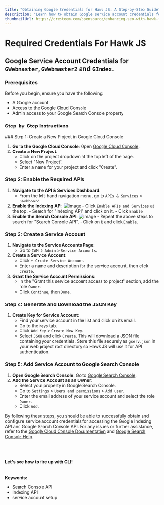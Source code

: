 ---
title: "Obtaining Google Credentials for Hawk JS: A Step-by-Step Guide"
description: "Learn how to obtain Google service account credentials for Hawk JS by following these detailed steps. Integrate Hawk JS with the Google Indexing API and Search Console API, ensuring seamless access to powerful SEO tools."
thumbnailUrl: https://cresteem.com/opensource/enhancing-seo-with-hawk-js/thumbnail.png
---


# Required Credentials For Hawk JS

## Google Service Account Credentials for `GWebmaster`, `GWebmaster2` and `GIndex`.

### Prerequisites

Before you begin, ensure you have the following:

- A Google account
- Access to the Google Cloud Console
- Admin access to your Google Search Console property

### Step-by-Step Instructions

<Steps>
### Step 1: Create a New Project in Google Cloud Console

1. **Go to the Google Cloud Console**: Open [Google Cloud Console](https://console.cloud.google.com/).
2. **Create a New Project**:
   - Click on the project dropdown at the top left of the page.
   - Select "New Project".
   - Enter a name for your project and click "Create".

### Step 2: Enable the Required APIs

1. **Navigate to the API & Services Dashboard**:
   - From the left-hand navigation menu, go to `APIs & Services` > `Dashboard`.
2. **Enable the Indexing API**:
   ![image](/img/credential_gindex.png) - Click `Enable APIs and Services` at the top. - Search for "Indexing API" and click on it. - Click `Enable`.
3. **Enable the Search Console API**:
   ![image](/img/credential_gsc.png) - Repeat the above steps to search for "Search Console API". - Click on it and click `Enable`.

### Step 3: Create a Service Account

1. **Navigate to the Service Accounts Page**:
   - Go to `IAM & Admin` > `Service Accounts`.
2. **Create a Service Account**:
   - Click `+ Create Service Account`.
   - Enter a name and description for the service account, then click `Create`.
3. **Grant the Service Account Permissions**:
   - In the "Grant this service account access to project" section, add the role `Owner`.
   - Click `Continue`, then `Done`.

### Step 4: Generate and Download the JSON Key

1. **Create Key for Service Account**:
   - Find your service account in the list and click on its email.
   - Go to the `Keys` tab.
   - Click `Add Key` > `Create New Key`.
   - Select `JSON` and click `Create`. This will download a JSON file containing your credentials. Store this file securely as `gserv.json` in your web project root directory so Hawk JS will use it for API authentication.

### Step 5: Add Service Account to Google Search Console

1. **Open Google Search Console**: Go to [Google Search Console](https://search.google.com/search-console/).
2. **Add the Service Account as an Owner**:
   - Select your property in Google Search Console.
   - Go to `Settings` > `Users and permissions` > `Add user`.
   - Enter the email address of your service account and select the role `Owner`.
   - Click `Add`.

</Steps>

By following these steps, you should be able to successfully obtain and configure service account credentials for accessing the Google Indexing API and Google Search Console API. For any issues or further assistance, refer to the [Google Cloud Console Documentation](https://cloud.google.com/docs) and [Google Search Console Help](https://support.google.com/webmasters/).

<br />
<br />
<br />
<b>Let's see how to fire up with CLI!</b>


<br />
<br />
<br />
<strong>Keywords:</strong>
<ul className={style.keywords}>
  <li>Search Console API</li>
  <li>Indexing API</li>
  <li>service account setup</li>
</ul>
